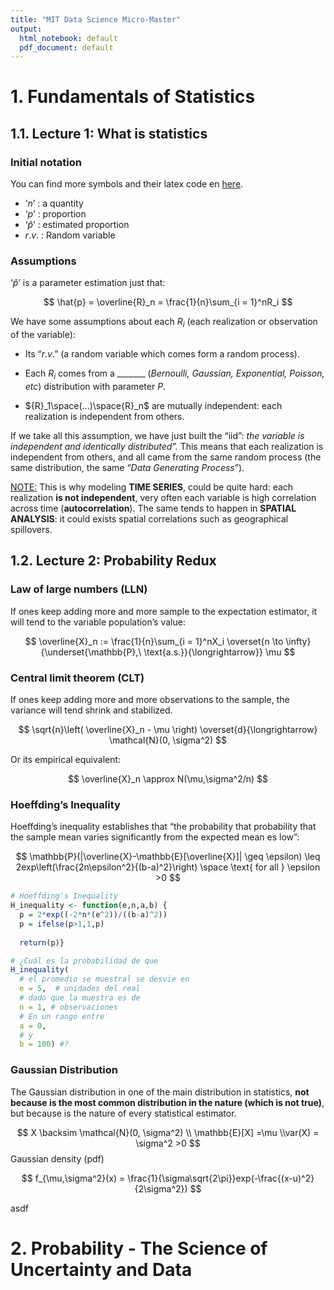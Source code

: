 ```yaml
---
title: "MIT Data Science Micro-Master"
output:
  html_notebook: default
  pdf_document: default
---
```


# 1. Fundamentals of Statistics

## 1.1. Lecture 1: What is statistics

### Initial notation

You can find more symbols and their latex code en [here](https://www.cmor-faculty.rice.edu/~heinken/latex/symbols.pdf).

-   '$n$' : a quantity
-   '$p$' : proportion
-   '$\hat{p}$' : estimated proportion
-   $r.v.$ : Random variable

### Assumptions

'$\hat{p}$' is a parameter estimation just that:

$$ \hat{p} = \overline{R}_n = \frac{1}{n}\sum_{i = 1}^nR_i $$

We have some assumptions about each ${R}_i$ (each realization or observation of the variable):

-   Its "$r.v.$" (a random variable which comes form a random process).

-   Each ${R}_i$ comes from a \_\_\_\_\_\_\_ (*Bernoulli, Gaussian, Exponential, Poisson, etc*) distribution with parameter $P$.

-   ${R}_1\space(...)\space{R}_n$ are mutually independent: each realization is independent from others.

If we take all this assumption, we have just built the "iid": *the variable is independent and identically distributed".* This means that each realization is independent from others, and all came from the same random process (the same distribution, the same "*Data Generating Process*").

[NOTE:]{.underline} This is why modeling **TIME SERIES**, could be quite hard: each realization **is not independent**, very often each variable is high correlation across time (**autocorrelation**). The same tends to happen in **SPATIAL ANALYSIS**: it could exists spatial correlations such as geographical spillovers.

## 1.2. Lecture 2: Probability Redux

### Law of large numbers (LLN)

If ones keep adding more and more sample to the expectation estimator, it will tend to the variable population's value:

$$
\overline{X}_n := \frac{1}{n}\sum_{i = 1}^nX_i \overset{n \to \infty}{\underset{\mathbb{P},\ \text{a.s.}}{\longrightarrow}} \mu
$$

### Central limit theorem (CLT)

If ones keep adding more and more observations to the sample, the variance will tend shrink and stabilized.

$$
\sqrt{n}\left( \overline{X}_n - \mu \right) \overset{d}{\longrightarrow} \mathcal{N}(0, \sigma^2)
$$

Or its empirical equivalent:

$$
\overline{X}_n \approx N(\mu,\sigma^2/n)
$$

### Hoeffding's Inequality

Hoeffding's inequality establishes that "the probability that probability that the sample mean varies significantly from the expected mean es low":

$$
\mathbb{P}(|\overline{X}-\mathbb{E}[\overline{X}]| \geq \epsilon) \leq 2exp\left(\frac{2n\epsilon^2}{(b-a)^2}\right) \space \text{ for all } \epsilon >0
$$

```r
# Hoeffding's Inequality
H_inequality <- function(e,n,a,b) {
  p = 2*exp((-2*n*(e^2))/((b-a)^2))
  p = ifelse(p>1,1,p)
  
  return(p)}

# ¿Cuál es la probabilidad de que
H_inequality(
  # el promedio se muestral se desvie en 
  e = 5,  # unidades del real
  # dado que la muestra es de 
  n = 1, # observaciones
  # En un rango entre
  a = 0,
  # y 
  b = 100) #?
```

### Gaussian Distribution

The Gaussian distribution in one of the main distribution in statistics, **not because is the most common distribution in the nature (which is not true)**, but because is the nature of every statistical estimator.

$$
X \backsim \mathcal{N}(0, \sigma^2) \\ \mathbb{E}[X] =\mu \\var(X) = \sigma^2 >0
$$Gaussian density (pdf)

$$
f_{\mu,\sigma^2}(x) = \frac{1}{\sigma\sqrt{2\pi}}exp(-\frac{(x-u)^2}{2\sigma^2})
$$

asdf

# 2. Probability - The Science of Uncertainty and Data
